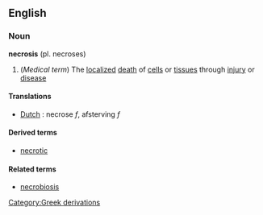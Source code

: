 ==English==
===Noun===
{{wikipedia}}
'''necrosis''' (pl. necroses)
#(''Medical term'') The [[localized]] [[death]] of [[cell]]s or [[tissue]]s through [[injury]] or [[disease]]


==== Translations ====
*[[Dutch]] : necrose ''f'', afsterving ''f''


==== Derived terms ====
*[[necrotic]]


==== Related terms ====
*[[necrobiosis]]





[[Category:Greek derivations]]